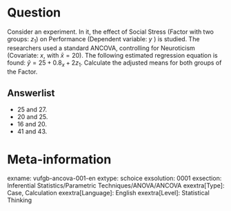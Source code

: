 Question
========
Consider an experiment. In it, the effect of Social Stress (Factor with two groups: $z_{1}$) on Performance (Dependent variable: $y$ ) is studied. The researchers used a standard ANCOVA, controlling for Neuroticism (Covariate: $x$, with $\bar{x} = 20$). The following estimated regression equation is found: $\hat{y}=25+0.8_{x}+2z_{1}$. Calculate the adjusted means for both groups of the Factor.

Answerlist
----------
* 25 and 27.
* 20 and 25.
* 16 and 20.
* 41 and 43.

Meta-information
================
exname: vufgb-ancova-001-en
extype: schoice
exsolution: 0001
exsection: Inferential Statistics/Parametric Techniques/ANOVA/ANCOVA
exextra[Type]: Case, Calculation
exextra[Language]: English
exextra[Level]: Statistical Thinking